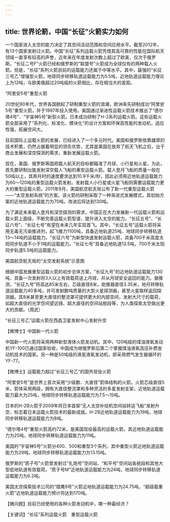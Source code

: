 ```yaml
---
---
---
```

title: 世界论箭，中国“长征”火箭实力如何
---




一个国家进入太空的能力决定了其空间活动范围和空间应用水平。截至2012年，有13个国家发射过火箭。中国“长征”系列运载火箭凭借其高可靠的性能在国际航天领域一直享有较高的声誉，近年来在年度发射次数上超过了欧美，仅次于俄罗斯。“长征二号F”火箭已经和俄罗斯的“联盟号”火箭成为全球仅有的两种载人火箭。但是，“长征”系列火箭目前的运载能力还属于中等水平。其中，最强的“长征三号乙”增强型火箭，地球同步转移轨道运载能力为5.5吨，近地轨道运载能力理论上为12吨，与欧美俄超过20吨级的火箭相比，存在相当大的差距。

“阿里安5号”重型火箭



20世纪90年代，世界各国掀起了研制重型火箭的浪潮，欧洲率先研制成功“阿里安5号”重型火箭，并于1997年投入使用。美国通过渐进性运载火箭技术推出了“德尔塔4号”、“宇宙神5号”新型火箭。日本成功研制了H-2系列运载火箭。这些运载火箭全部采用了“系列化、标准化、模块化”的设计方案和环保高性能的发动机，适应性强，拓展空间大。

目前国际上运载火箭的发展，已经进入了一个多元时代。美国和俄罗斯依靠雄厚的技术积累，仍然占据着明显的领先优势，尤其是美国在放弃了航天飞机之后，出于商业发展和深空探测的需求，重新发展运载火箭。

现在，美国、俄罗斯等国把载人航天的目标都瞄准了月球、小行星和火星。为此，首先要研制出能发射深空载人飞船的重型运载火箭。载人登月飞船的质量一般在50吨以上，其奔月时的速度要求达到10.9千米/秒，因此必须用近地轨道运载能力为60～120吨的重型运载火箭发射。发射载人小行星或火星飞船则需要运载能力更大的重型运载火箭。2011年9月，美国航空航天局公布了新一代重型运载火箭——“太空发射系统”的方案。该火箭的研制采取了一种渐进式发展模式，其初始方案的近地轨道运载能力为70吨，改进后将达到130吨。

为了满足未来载人登月和深空探测的需求，中国正在大力发展新一代运载火箭和运载火箭上面级，不断完善运载火箭型谱，提升进入太空的能力。“长征五号”、“长征六号”、“长征七号”有望在未来几年实现首飞。其中，“长征五号”运载火箭将采用无毒无污染推进剂，起飞推力1100吨，具备近地轨道25吨、地球同步转移轨道13～14吨的运载能力。“长征六号”为新型快速发射运载火箭，具备700千米高度太阳同步轨道不小于1吨的运载能力。“长征七号”具备近地轨道13.5吨，700千米太阳同步轨道5.5吨的运载能力。

美国航空航天局的“太空发射系统”示意图



根据中国发展重型运载火箭的初步总体方案，“长征九号”的近地轨道运载能力130吨，具备一次发射将3人以上有效载荷送上月球，并从月球安全返回的能力。据推测，“长征九号”将高达85米左右，芯级直径8米，助推器直径3.35米，地月转移轨道运载能力40多吨，并可发射数吨质量的大型火星探测器，甚至火星取样返回探测器。其8米甚至更大直径的整流罩可提供更大的内部空间，发射大尺寸的载荷，如超大直径的光学空间望远镜、超大直径的空间站舱段等，为人类探索太空做出更大的贡献。（周武）

“长征三号乙”运载火箭在西昌卫星发射中心发射升空





【微博士】中国新一代火箭

中国新一代火箭将采用两种新型液体火箭发动机。其中，120吨级的煤油液氧发动机YF-100已通过国家验收，中国成为继俄罗斯后第二个掌握煤油液氧高压补燃发动机技术的国家。另一种是50吨级的液氢液氧发动机，即采用燃气发生器循环的YF-77。

【微博士】运载能力超过“长征三号乙”的国外现役火箭

“阿里安5号”是世界上首次采用“少级数、大直径”箭体结构的火箭。火箭芯级直径5米，箭体采用两级，拥有大直径整流罩和多种灵活的多星发射支架，近地轨道运载能力最大为25吨，地球同步转移轨道运载能力为7.5～15吨。

日本的H-2B火箭于2009年将日本首架“无人太空补给机空间站转运飞船”发射升空，标志着日本运载火箭技术的最新成就。H-2B近地轨道运载能力为19吨，地球同步转移轨道运载能力为8吨。

“德尔塔4号”重型火箭高约72米，是美国现役最高的运载火箭。其近地轨道运载能力为25吨，地球同步转移轨道运载能力为11吨。

美国的“宇宙神5号”火箭分400、500和重型3个系列，其中重型火箭近地轨道运载能力为29吨，地球同步转移轨道运载能力为13.15吨。

俄罗斯的“质子号”火箭曾发射过“礼炮号”空间站、“和平号”空间站各舱段和其他大型低地轨道有效载荷。“质子号M”近地轨道运载能力为24吨，地球同步转移轨道运载能力为6.2吨。

美国太空探索技术公司的“猎鹰9号”火箭近地轨道运载能力为24.75吨，“超级载重火箭”近地轨道运载能力预计将达到170吨。

【微问题】目前已经使用的各种火箭发动机中，哪一种最经济？

【关键词】“长征”系列运载火箭　重型运载火箭
